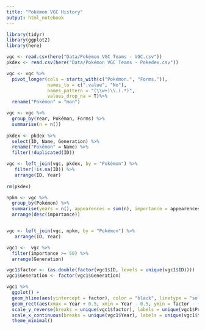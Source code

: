 ```yaml
---
title: "Pokémon VGC History"
output: html_notebook
---
```

```r
library(tidyr)
library(ggplot2)
library(here)
```


```r
vgc <- read.csv(here("Data/Pokémon VGC Teams - VGC.csv"))
pkdex <- read.csv(here("Data/Pokémon VGC Teams - Pokedex.csv")) 

vgc <- vgc %>% 
  pivot_longer(cols = starts_with(c("Pokémon.", "Forms.")),
               names_to = c(".value", "No"),
               names_pattern = "(\\w+)\\.(.*)",
               values_drop_na = T)%>%   
  rename("Pokémon" = "mon")

vgc <- vgc %>% 
  group_by(Year, Pokémon, Forms) %>% 
  summarise(n = n())
  
pkdex <- pkdex %>% 
  select(ID, Name, Generation) %>% 
  rename("Pokémon" = Name) %>% 
  filter(!duplicated(ID))

vgc <- left_join(vgc, pkdex, by = "Pokémon") %>%
   filter(!is.na(ID)) %>%
   arrange(ID, Year)
         
rm(pkdex)

npkm <- vgc %>% 
  group_by(Pokémon) %>% 
  summarise(years = n(), appearences = sum(n), importance = appearences*years) %>% 
  arrange(desc(importance)) 


vgc <- left_join(vgc, npkm, by = "Pokémon") %>%
   arrange(ID, Year)

```

```r

vgc1 <-  vgc %>% 
  filter(importance >= 50) %>% 
  arrange(Generation)

vgc1$factor <- (as.double(factor(vgc1$ID, levels = unique(vgc1$ID))))
vgc1$Generation <- factor(vgc1$Generation)

vgc1 %>%
  ggplot() +
  geom_hline(aes(yintercept = factor), color = "black", linetype = "solid", alpha = 0.5)+
  geom_rect(aes(xmax = Year + 0.5, xmin = Year - 0.5, ymin = factor - (n/10), ymax = factor + (n/10), fill = Generation), color = "black") +
  scale_y_reverse(breaks = unique(vgc1$factor), labels = unique(vgc1$Pokémon)) + 
  scale_x_continuous(breaks = unique(vgc1$Year), labels = unique(vgc1$Year))+
  theme_minimal()


```


